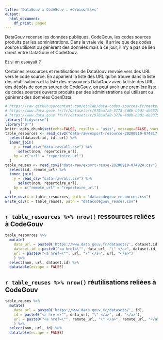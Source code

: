 ```yaml
---
title: 'DataGouv x CodeGouv : #Croisonsles'
output:
  html_document:
    df_print: paged
---
```


DataGouv recense les données publiques. CodeGouv, les codes sources produits par les administrations. Dans la vraie vie, il arrive que des codes source utilisent ou génèrent des données mais à ce jour, il n'y a pas de lien direct entre DataGouv et CodeGouv.

Et si on essayait ?

Certaines ressources et réutilisations de DataGouv renvoie vers des URL vers le code source. En apparient la liste des URL qu'on trouve dans la liste des réutilisations et la liste des ressources DataGouv avec la liste des URL des dépôts de codes source de CodeGouv, on peut avoir une première liste de codes sources ouverts produits par des administrations qui utilisent ou génèrent des données OpenData.


```r
# https://raw.githubusercontent.com/etalab/data-codes-sources-fr/master/data/repertoires/csv/all.csv
# https://www.data.gouv.fr/fr/datasets/r/970aafa0-3778-4d8b-b9d1-de937525e379
# https://www.data.gouv.fr/fr/datasets/r/970aafa0-3778-4d8b-b9d1-de937525e379
library("tidyverse")
library("DT")
knitr::opts_chunk$set(echo=FALSE, results = "asis", message=FALSE, warning=FALSE)
table_resources <- read_csv2("data-raw/export-resource-20200919-074817.csv") %>%
  select(dataset.id, id, url) %>%
  inner_join(
    y = read_csv("data-raw/all.csv") %>%
      select(nom, repertoire_url),
    by = c("url" = "repertoire_url")
  )
table_reuses <- read_csv2("data-raw/export-reuse-20200919-074924.csv") %>%
  select(id, remote_url) %>%
  inner_join(
    y = read_csv("data-raw/all.csv") %>%
      select(nom, repertoire_url),
    by = c("remote_url" = "repertoire_url")
  )
write_csv(x = table_resources, path = "datacodegouv_resources.csv")
write_csv(x = table_reuses, path = "datacodegouv_reuses.csv")
```

## `r table_resources %>% nrow()` ressources reliées à CodeGouv

```r
table_resources %>%
  mutate(
    data_url = paste0('https://www.data.gouv.fr/datasets/', dataset.id), 
    dataset.id = paste0("<a href=\"", data_url, "\" </a>", dataset.id, "</a>"), 
    url = paste0("<a href=\"", url, "\" </a>", url, "</a>")
    ) %>%
  select(nom, url, dataset.id) %>%
  datatable(escape = FALSE)
```

## `r table_reuses %>% nrow()` réutilisations reliées à CodeGouv

```r
table_reuses %>%
  mutate(
    data_url = paste0('https://www.data.gouv.fr/datasets/', id), 
    id = paste0("<a href=\"", data_url, "\" </a>", id, "</a>"), 
    url = paste0("<a href=\"", remote_url, "\" </a>", remote_url, "</a>")
    ) %>%
  select(nom, url, id) %>%
  datatable(escape = FALSE)
```
